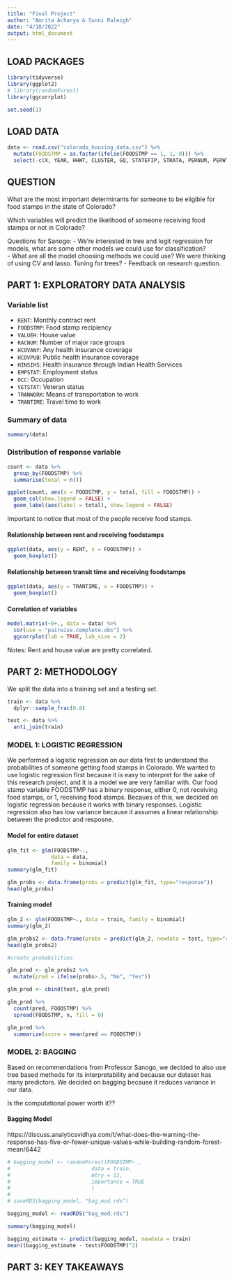 ```yaml
---
title: "Final Project"
author: "Amrita Acharya & Sunni Raleigh"
date: "4/10/2022"
output: html_document
---
```


## LOAD PACKAGES
```r
library(tidyverse)
library(ggplot2)
# library(randomForest)
library(ggcorrplot)

set.seed(1)
```

## LOAD DATA
```r
data <- read.csv("colorado_housing_data.csv") %>%
  mutate(FOODSTMP = as.factor(ifelse(FOODSTMP == 1, 1, 0))) %>%
  select(-c(X, YEAR, HHWT, CLUSTER, GQ, STATEFIP, STRATA, PERNUM, PERWT, EMPSTATD, VETSTATD))
```

## QUESTION 
What are the most important determinants for someone to be eligible for food stamps in the state of Colorado? 

Which variables will predict the likelihood of someone receiving food stamps or not in Colorado?

Questions for Sanogo:
- We're interested in tree and logit regression for models, what are some other models we could use for classification?  
- What are all the model choosing methods we could use? We were thinking of using CV and lasso. Tuning for trees?
- Feedback on research question.

## PART 1: EXPLORATORY DATA ANALYSIS

### Variable list
- `RENT`: Monthly contract rent  
- `FOODSTMP`: Food stamp recipiency  
- `VALUEH`: House value  
- `RACNUM`: Number of major race groups  
- `HCOVANY`: Any health insurance coverage  
- `HCOVPUB`: Public health insurance coverage  
- `HINSIHS`: Health insurance through Indian Health Services  
- `EMPSTAT`: Employment status  
- `OCC`: Occupation  
- `VETSTAT`: Veteran status  
- `TRANWORK`: Means of transportation to work  
- `TRANTIME`: Travel time to work  

### Summary of data
```r
summary(data)
```

### Distribution of response variable
```r
count <- data %>%
  group_by(FOODSTMP) %>%
  summarise(total = n())

ggplot(count, aes(x = FOODSTMP, y = total, fill = FOODSTMP)) +
  geom_col(show.legend = FALSE) +
  geom_label(aes(label = total), show.legend = FALSE)
```

Important to notice that most of the people receive food stamps.

#### Relationship between rent and receiving foodstamps
```r
ggplot(data, aes(y = RENT, x = FOODSTMP)) +
  geom_boxplot()
```

#### Relationship between transit time and receiving foodstamps
```r
ggplot(data, aes(y = TRANTIME, x = FOODSTMP)) +
  geom_boxplot()
```

#### Correlation of variables
```r
model.matrix(~0+., data = data) %>%
  cor(use = "pairwise.complete.obs") %>%
  ggcorrplot(lab = TRUE, lab_size = 2)
```
Notes: Rent and house value are pretty correlated.

## PART 2: METHODOLOGY
We split the data into a training set and a testing set.

```r
train <- data %>%
  dplyr::sample_frac(0.8)

test <- data %>%
  anti_join(train)
```


### MODEL 1: LOGISTIC REGRESSION

We performed a logistic regression on our data first to understand the probabilities of someone getting food stamps in Colorado. We wanted to use logistic regression first because it is easy to interpret for the sake of this research project, and it is a model we are very familiar with. Our food stamp variable FOODSTMP has a binary response, either 0, not receiving food stamps, or 1, receiving food stamps. Becaues of this, we decided on logistic regression because it works with binary responses. Logistic regression also has low variance because it assumes a linear relationship between the predictor and resposne.

#### Model for entire dataset

```r
glm_fit <- glm(FOODSTMP~.,
              data = data,
              family = binomial)
summary(glm_fit)
```

```r
glm_probs <- data.frame(probs = predict(glm_fit, type="response"))
head(glm_probs)
```

#### Training model

```r
glm_2 <- glm(FOODSTMP~., data = train, family = binomial)
summary(glm_2)
```

```r
glm_probs2 <- data.frame(probs = predict(glm_2, newdata = test, type="response"))
head(glm_probs2)
```

```r
#create probabilities

glm_pred <- glm_probs2 %>%
  mutate(pred = ifelse(probs>.5, "No", "Yes"))

glm_pred <- cbind(test, glm_pred)

glm_pred %>% 
  count(pred, FOODSTMP) %>%
  spread(FOODSTMP, n, fill = 0)

glm_pred %>%
  summarize(score = mean(pred == FOODSTMP))
```

### MODEL 2: BAGGING

Based on recommendations from Professor Sanogo, we decided to also use tree based methods for its interpretability and because our dataset has many predictors. We decided on bagging because it reduces variance in our data. 

Is the computational power worth it?? 


#### Bagging Model 
https://discuss.analyticsvidhya.com/t/what-does-the-warning-the-response-has-five-or-fewer-unique-values-while-building-random-forest-mean/6442

```r
# bagging_model <- randomForest(FOODSTMP~.,
#                          data = train,
#                          mtry = 11,
#                          importance = TRUE
#                          )
# 
# saveRDS(bagging_model, "bag_mod.rds")

bagging_model <- readRDS("bag_mod.rds")

summary(bagging_model)
```

```r
bagging_estimate <- predict(bagging_model, newdata = train)
mean((bagging_estimate - test$FOODSTMP)^2)
```


## PART 3: KEY TAKEAWAYS 

